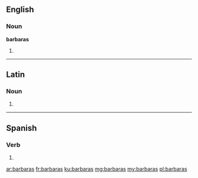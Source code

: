 ==English==

===Noun===
'''barbaras'''

# {{plural of|barbara}}

----

==Latin==

===Noun===
{{la-noun-form|barbarās}}

# {{inflection of|barbara||acc|p|lang=la}}

----

==Spanish==

===Verb===
{{es-verb-form|barbar}}

# {{es-verb form of|ending=ar|mood=subjunctive|tense=imperfect|sera=ra|pers=2|formal=no|number=singular|barbar}}

[[ar:barbaras]]
[[fr:barbaras]]
[[ku:barbaras]]
[[mg:barbaras]]
[[my:barbaras]]
[[pl:barbaras]]